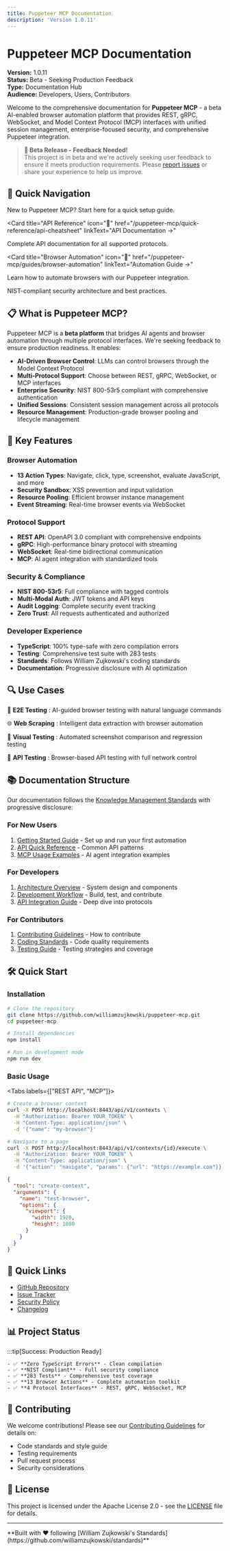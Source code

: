 ```yaml
---
title: Puppeteer MCP Documentation
description: 'Version 1.0.11'
---
```



# Puppeteer MCP Documentation

**Version:** 1.0.11  
**Status:** Beta - Seeking Production Feedback  
**Type:** Documentation Hub  
**Audience:** Developers, Users, Contributors

Welcome to the comprehensive documentation for **Puppeteer MCP** - a beta AI-enabled browser
automation platform that provides REST, gRPC, WebSocket, and Model Context Protocol (MCP) interfaces
with unified session management, enterprise-focused security, and comprehensive Puppeteer
integration.

> **🔔 Beta Release - Feedback Needed!**  
> This project is in beta and we're actively seeking user feedback to ensure it meets production
> requirements. Please [report issues](https://github.com/williamzujkowski/puppeteer-mcp/issues) or
> share your experience to help us improve.

## 🚀 Quick Navigation

<CardGrid>
  <Card title="Getting Started" icon="🚀" href="/puppeteer-mcp/quickstart/" linkText="Quick Start Guide →">
    New to Puppeteer MCP? Start here for a quick setup guide.
  </Card>

<Card
  title="API Reference"
  icon="🔌"
  href="/puppeteer-mcp/quick-reference/api-cheatsheet"
  linkText="API Documentation →"
>
  Complete API documentation for all supported protocols.
</Card>

<Card
  title="Browser Automation"
  icon="🤖"
  href="/puppeteer-mcp/guides/browser-automation"
  linkText="Automation Guide →"
>
  Learn how to automate browsers with our Puppeteer integration.
</Card>

  <Card title="Security" icon="🛡️" href="/puppeteer-mcp/architecture/security" linkText="Security Documentation →">
    NIST-compliant security architecture and best practices.
  </Card>
</CardGrid>

## 📋 What is Puppeteer MCP?

Puppeteer MCP is a **beta platform** that bridges AI agents and browser automation through multiple
protocol interfaces. We're seeking feedback to ensure production readiness. It enables:

- **AI-Driven Browser Control**: LLMs can control browsers through the Model Context Protocol
- **Multi-Protocol Support**: Choose between REST, gRPC, WebSocket, or MCP interfaces
- **Enterprise Security**: NIST 800-53r5 compliant with comprehensive authentication
- **Unified Sessions**: Consistent session management across all protocols
- **Resource Management**: Production-grade browser pooling and lifecycle management

## 🎯 Key Features

### Browser Automation

- **13 Action Types**: Navigate, click, type, screenshot, evaluate JavaScript, and more
- **Security Sandbox**: XSS prevention and input validation
- **Resource Pooling**: Efficient browser instance management
- **Event Streaming**: Real-time browser events via WebSocket

### Protocol Support

- **REST API**: OpenAPI 3.0 compliant with comprehensive endpoints
- **gRPC**: High-performance binary protocol with streaming
- **WebSocket**: Real-time bidirectional communication
- **MCP**: AI agent integration with standardized tools

### Security & Compliance

- **NIST 800-53r5**: Full compliance with tagged controls
- **Multi-Modal Auth**: JWT tokens and API keys
- **Audit Logging**: Complete security event tracking
- **Zero Trust**: All requests authenticated and authorized

### Developer Experience

- **TypeScript**: 100% type-safe with zero compilation errors
- **Testing**: Comprehensive test suite with 283 tests
- **Standards**: Follows William Zujkowski's coding standards
- **Documentation**: Progressive disclosure with AI optimization

## 🔍 Use Cases

<CardGrid>

🧪 **E2E Testing** : AI-guided browser testing with natural language commands

🌐 **Web Scraping** : Intelligent data extraction with browser automation

📸 **Visual Testing** : Automated screenshot comparison and regression testing

🔌 **API Testing** : Browser-based API testing with full network control

</CardGrid>

## 📚 Documentation Structure

Our documentation follows the
[Knowledge Management Standards](https://github.com/williamzujkowski/standards/blob/master/docs/standards/KNOWLEDGE_MANAGEMENT_STANDARDS.md)
with progressive disclosure:

### For New Users

1. [Getting Started Guide](/puppeteer-mcp/quickstart/index.md) - Set up and run your first
   automation
2. [API Quick Reference](/puppeteer-mcp/quick-reference/api-cheatsheet.md) - Common API patterns
3. [MCP Usage Examples](/puppeteer-mcp/guides/mcp-usage-examples.md) - AI agent integration examples

### For Developers

1. [Architecture Overview](/puppeteer-mcp/architecture/overview.md) - System design and components
2. [Development Workflow](/puppeteer-mcp/development/workflow.md) - Build, test, and contribute
3. [API Integration Guide](/puppeteer-mcp/guides/api-integration.md) - Deep dive into protocols

### For Contributors

1. [Contributing Guidelines](/puppeteer-mcp/contributing.md) - How to contribute
2. [Coding Standards](/puppeteer-mcp/development/standards.md) - Code quality requirements
3. [Testing Guide](/puppeteer-mcp/development/testing.md) - Testing strategies and coverage

## 🛠️ Quick Start

### Installation

```bash
# Clone the repository
git clone https://github.com/williamzujkowski/puppeteer-mcp.git
cd puppeteer-mcp

# Install dependencies
npm install

# Run in development mode
npm run dev
```

### Basic Usage

<Tabs labels={["REST API", "MCP"]}>
  <TabItem label="REST API">

```bash
# Create a browser context
curl -X POST http://localhost:8443/api/v1/contexts \
  -H "Authorization: Bearer YOUR_TOKEN" \
  -H "Content-Type: application/json" \
  -d '{"name": "my-browser"}'

# Navigate to a page
curl -X POST http://localhost:8443/api/v1/contexts/{id}/execute \
  -H "Authorization: Bearer YOUR_TOKEN" \
  -H "Content-Type: application/json" \
  -d '{"action": "navigate", "params": {"url": "https://example.com"}}'
```

  </TabItem>
  <TabItem label="MCP">

```json
{
  "tool": "create-context",
  "arguments": {
    "name": "test-browser",
    "options": {
      "viewport": {
        "width": 1920,
        "height": 1080
      }
    }
  }
}
```

  </TabItem>
</Tabs>

## 🔗 Quick Links

- [GitHub Repository](https://github.com/williamzujkowski/puppeteer-mcp)
- [Issue Tracker](https://github.com/williamzujkowski/puppeteer-mcp/issues)
- [Security Policy](https://github.com/williamzujkowski/puppeteer-mcp/blob/main/SECURITY.md)
- [Changelog](https://github.com/williamzujkowski/puppeteer-mcp/blob/main/CHANGELOG.md)

## 📊 Project Status

:::tip[Success: Production Ready]

    - ✅ **Zero TypeScript Errors** - Clean compilation
    - ✅ **NIST Compliant** - Full security compliance
    - ✅ **283 Tests** - Comprehensive test coverage
    - ✅ **13 Browser Actions** - Complete automation toolkit
    - ✅ **4 Protocol Interfaces** - REST, gRPC, WebSocket, MCP

## 🤝 Contributing

We welcome contributions! Please see our [Contributing Guidelines](/puppeteer-mcp/contributing.md)
for details on:

- Code standards and style guide
- Testing requirements
- Pull request process
- Security considerations

## 📄 License

This project is licensed under the Apache License 2.0 - see the
[LICENSE](https://github.com/williamzujkowski/puppeteer-mcp/blob/main/LICENSE) file for details.

---

<div class="text-center" markdown>
  **Built with ❤️ following [William Zujkowski's
  Standards](https://github.com/williamzujkowski/standards)**
</div>

